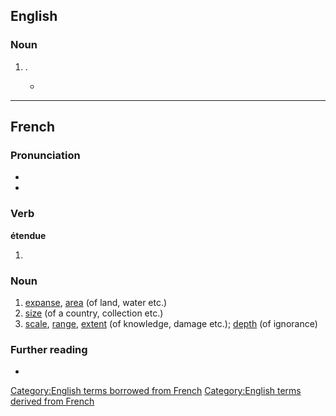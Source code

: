 {{also|etendue}}
==English==

===Noun===
{{en-noun|-}}

# {{alternative form of|etendue|lang=en}}.
#* {{quote-book|author=Wolfgang Demtröder|authorlink=Wolfgang Demtröder|chapter=Spectroscopic Instrumentation|title=Laser Spectroscopy: Basic Concepts and Instrumentation|series=Advanced Texts in Physics|edition=3rd|location=Berlin|publisher=[[w:Springer Science+Business Media|Springer-Verlag]]|year=2003|page=149|pageurl=https://books.google.com/books?id=lfTxCAAAQBAJ&pg=PA149|doi=10.1007/978-3-662-05155-9|isbn=978-3-662-05157-3|issn=1439-2674|passage=The light power transmitted to the detector is proportional to the product of the solid angle <math>\mathit{\Omega}</math> and area <math>A</math> in the central plane, which is imaged by the lens onto the aperture (often called the '''''étendue''''' <math>U</math>).}}

[[Category:English terms borrowed from French]]
[[Category:English terms derived from French]]

----

==French==

===Pronunciation===
* {{fr-IPA}}
* {{audio|Fr-étendue.ogg|Audio|lang=fr}}

===Verb===
'''étendue''' {{g|f}}

# {{feminine plural past participle of|étendre|lang=fr}}

===Noun===
{{fr-noun|f}}

# [[expanse]], [[area]] (of land, water etc.)
# [[size]] (of a country, collection etc.)
# [[scale]], [[range]], [[extent]] (of knowledge, damage etc.); [[depth]] (of ignorance)

===Further reading===
* {{R:TLFi}}
